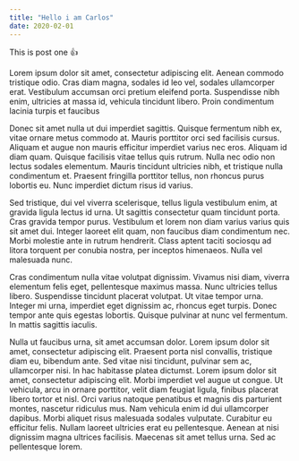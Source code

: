 ```yaml
---
title: "Hello i am Carlos"
date: 2020-02-01
---
```


This is post one 👍

Lorem ipsum dolor sit amet, consectetur adipiscing elit. Aenean commodo tristique odio. Cras diam magna, sodales id leo vel, sodales ullamcorper erat. Vestibulum accumsan orci pretium eleifend porta. Suspendisse nibh enim, ultricies at massa id, vehicula tincidunt libero. Proin condimentum lacinia turpis et faucibus

Donec sit amet nulla ut dui imperdiet sagittis. Quisque fermentum nibh ex, vitae ornare metus commodo at. Mauris porttitor orci sed facilisis cursus. Aliquam et augue non mauris efficitur imperdiet varius nec eros. Aliquam id diam quam. Quisque facilisis vitae tellus quis rutrum. Nulla nec odio non lectus sodales elementum. Mauris tincidunt ultricies nibh, et tristique nulla condimentum et. Praesent fringilla porttitor tellus, non rhoncus purus lobortis eu. Nunc imperdiet dictum risus id varius.

Sed tristique, dui vel viverra scelerisque, tellus ligula vestibulum enim, at gravida ligula lectus id urna. Ut sagittis consectetur quam tincidunt porta. Cras gravida tempor purus. Vestibulum et lorem non diam varius varius quis sit amet dui. Integer laoreet elit quam, non faucibus diam condimentum nec. Morbi molestie ante in rutrum hendrerit. Class aptent taciti sociosqu ad litora torquent per conubia nostra, per inceptos himenaeos. Nulla vel malesuada nunc.

Cras condimentum nulla vitae volutpat dignissim. Vivamus nisi diam, viverra elementum felis eget, pellentesque maximus massa. Nunc ultricies tellus libero. Suspendisse tincidunt placerat volutpat. Ut vitae tempor urna. Integer mi urna, imperdiet eget dignissim ac, rhoncus eget turpis. Donec tempor ante quis egestas lobortis. Quisque pulvinar at nunc vel fermentum. In mattis sagittis iaculis.

Nulla ut faucibus urna, sit amet accumsan dolor. Lorem ipsum dolor sit amet, consectetur adipiscing elit. Praesent porta nisl convallis, tristique diam eu, bibendum ante. Sed vitae nisi tincidunt, pulvinar sem ac, ullamcorper nisi. In hac habitasse platea dictumst. Lorem ipsum dolor sit amet, consectetur adipiscing elit. Morbi imperdiet vel augue ut congue. Ut vehicula, arcu in ornare porttitor, velit diam feugiat ligula, finibus placerat libero tortor et nisl. Orci varius natoque penatibus et magnis dis parturient montes, nascetur ridiculus mus. Nam vehicula enim id dui ullamcorper dapibus. Morbi aliquet risus malesuada sodales vulputate. Curabitur eu efficitur felis. Nullam laoreet ultricies erat eu pellentesque. Aenean at nisi dignissim magna ultrices facilisis. Maecenas sit amet tellus urna. Sed ac pellentesque lorem.
